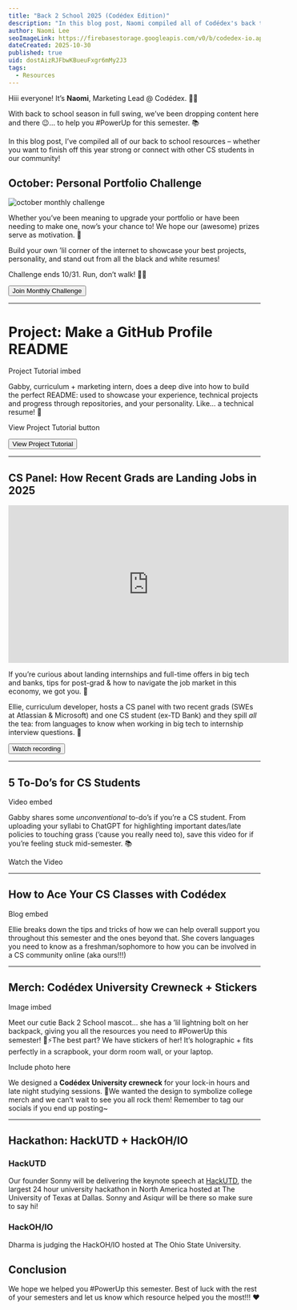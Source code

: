 ```yaml
---
title: "Back 2 School 2025 (Codédex Edition)"
description: "In this blog post, Naomi compiled all of Codédex's back to school resources – whether you want to finish off this year strong or connect with other CS students in our community!"
author: Naomi Lee
seoImageLink: https://firebasestorage.googleapis.com/v0/b/codedex-io.appspot.com/o/blogs%2Fback-2-school-2025%2Fbanner.gif?alt=media&token=5f8e00ff-9701-484d-980c-dd16899a79ec
dateCreated: 2025-10-30
published: true
uid: dostAizRJFbwKBueuFxgr6mMy2J3
tags:
  - Resources
---
```


Hiii everyone! It’s **Naomi**, Marketing Lead @ Codédex. 👋🏻

With back to school season in full swing, we’ve been dropping content here and there 😉… to help you #PowerUp for this semester. 📚

In this blog post, I’ve compiled all of our back to school resources – whether you want to finish off this year strong or connect with other CS students in our community!

## October: Personal Portfolio Challenge

![october monthly challenge](https://i.imgur.com/DdSIZai.png)

Whether you’ve been meaning to upgrade your portfolio or have been needing to make one, now’s your chance to! We hope our (awesome) prizes serve as motivation. 🤗

Build your own ’lil corner of the internet to showcase your best projects, personality, and stand out from all the black and white resumes!

Challenge ends 10/31. Run, don’t walk! 🏃‍♀️

<div
  style={{
    display: "flex",
    justifyContent: "center",
    marginBottom: "1.2rem",
    transform: "scale(.9)",
  }}
>
  <a
    href="https://www.codedex.io/community/monthly-challenge/rxszczV44NOqXn80BC7Y"
    style={{ all: "unset" }}
    target="_blank"
    and
    rel="noopener noreferrer"
  >
    <Button variant="yellow">Join Monthly Challenge</Button>
  </a>
</div>

---

# Project: Make a GitHub Profile README

Project Tutorial imbed

Gabby, curriculum + marketing intern, does a deep dive into how to build the perfect README: used to showcase your experience, technical projects and progress through repositories, and your personality. Like… a technical resume! 👾

View Project Tutorial button

<div
  style={{
    display: "flex",
    justifyContent: "center",
    marginBottom: "1.2rem",
    transform: "scale(.9)",
  }}
>
  <a
    href="https://www.codedex.io/projects/make-a-github-profile-readme"
    style={{ all: "unset" }}
    target="_blank"
    and
    rel="noopener noreferrer"
  >
    <Button variant="yellow">View Project Tutorial</Button>
  </a>
</div>

---

## CS Panel: How Recent Grads are Landing Jobs in 2025

<iframe width="560" height="315" src="https://www.youtube.com/embed/GVxwY4IQCoc?si=pp72KyqmvRl3m_sn" title="YouTube video player" frameborder="0" allow="accelerometer; autoplay; clipboard-write; encrypted-media; gyroscope; picture-in-picture; web-share" referrerpolicy="strict-origin-when-cross-origin" allowfullscreen></iframe>

If you’re curious about landing internships and full-time offers in big tech and banks, tips for post-grad & how to navigate the job market in this economy, we got you. 🤩

Ellie, curriculum developer, hosts a CS panel with two recent grads (SWEs at Atlassian & Microsoft) and one CS student (ex-TD Bank) and they spill _all_ the tea: from languages to know when working in big tech to internship interview questions. 🤫

<div
  style={{
    display: "flex",
    justifyContent: "center",
    marginBottom: "1.2rem",
    transform: "scale(.9)",
  }}
>
  <a
    href="https://www.youtube.com/watch?v=GVxwY4IQCoc"
    style={{ all: "unset" }}
    target="_blank"
    and
    rel="noopener noreferrer"
  >
    <Button variant="yellow">Watch recording</Button>
  </a>
</div>

---

## 5 To-Do’s for CS Students

Video embed

Gabby shares some _unconventional_ to-do’s if you’re a CS student. From uploading your syllabi to ChatGPT for highlighting important dates/late policies to touching grass (‘cause you really need to), save this video for if you’re feeling stuck mid-semester. 📚

Watch the Video

---

## How to Ace Your CS Classes with Codédex

Blog embed

Ellie breaks down the tips and tricks of how we can help overall support you throughout this semester and the ones beyond that. She covers languages you need to know as a freshman/sophomore to how you can be involved in a CS community online (aka ours!!!)

---

## Merch: Codédex University Crewneck + Stickers

Image imbed

Meet our cutie Back 2 School mascot… she has a ’lil lightning bolt on her backpack, giving you all the resources you need to #PowerUp this semester! 🎒⚡️The best part? We have stickers of her! It’s holographic + fits perfectly in a scrapbook, your dorm room wall, or your laptop.

Include photo here

We designed a **Codédex University crewneck** for your lock-in hours and late night studying sessions. 👚We wanted the design to symbolize college merch and we can’t wait to see you all rock them! Remember to tag our socials if you end up posting~

---

## Hackathon: HackUTD + HackOH/IO

### HackUTD

Our founder Sonny will be delivering the keynote speech at [HackUTD](https://legend.hackutd.co/), the largest 24 hour university hackathon in North America hosted at The University of Texas at Dallas. Sonny and Asiqur will be there so make sure to say hi!

### HackOH/IO

Dharma is judging the HackOH/IO hosted at The Ohio State University.

## Conclusion

We hope we helped you #PowerUp this semester. Best of luck with the rest of your semesters and let us know which resource helped you the most!!! ❤️
